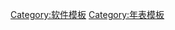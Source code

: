 <!---->
{{Navbox with collapsible groups
|name = 網路瀏覽器時間線
|state = {{{state<includeonly>|autocollapse</includeonly>}}}
|title = [[網頁瀏覽器時間線]]
|bodyclass = hlist
|selected = {{{1|}}}

|group1 = 1990年代
|abbr1 = 1990s
|list1 = 

{{Navbox subgroup

| group1 = 1990年
| list1  = 
*[[WorldWideWeb|WorldWideWeb（Nexus）]]

| group2 = 1991年
| list2  = 
*[[Line Mode Browser]]

| group3 = 1992年
| list3  = 
*[[Erwise]]
*[[Lynx]]
*[[MacWWW]]
*[[MidasWWW]]
*[[ViolaWWW]]

| group4 = 1993年
| list4  = 
*[[AMosaic]]
*[[Arena (瀏覽器)|Arena]]
*[[Cello (瀏覽器)|Cello]]
*{{link-en|Emacs/W3|Emacs/W3}}
*[[Mosaic|NCSA Mosaic]]
*[[NCSA Mosaic#分支|VMS Mosaic]]

| group5 = 1994年
| list5  = 
*[[AirMosaic]]
*{{link-en|Argo (瀏覽器)|Argo (web browser)|Argo}}
*[[IBM WebExplorer]]
*[[Navipress]]
*[[网景导航者|Netscape Navigator]]
*[[Spyglass|Spyglass Mosaic]]

| group6 = 1995年
| list6  = 
*{{link-en|Agora (瀏覽器)|Agora (web browser)|Agora}}
*{{link-en|Grail|Grail (web browser)}}
*[[Internet Explorer 1]]
*[[Internet Explorer 2]]
*[[網景_(瀏覽器)#Netscape Navigator（1.0~4.08版本）|Netscape Navigator 2]]
*[[OmniWeb]]
*[[HotJava]]
*{{link-en|UdiWWW|UdiWWW}}

| group7 = 1996年
| list7  = 
*{{link-en|Arachne|Arachne (web browser)}}
*{{link-en|AWeb|AWeb}}
*[[Amaya]]
*[[Cyberdog]]
*{{link-en|IBrowse|IBrowse}}
*[[Internet Explorer 3]]
*[[Netscape_Navigator|Netscape Navigator 3]]
*[[Opera電腦瀏覽器|Opera 2]]
*{{link-en|Voyager (瀏覽器)|Voyager (web browser)|Voyager}}

| group8 = 1997年
| list8  = 
*[[Netscape Communicator]]
*[[Internet Explorer 4]]
*[[Opera電腦瀏覽器|Opera 3]]

| group9 = 1998年
| list9  = 
*[[Mozilla Application Suite]]
*{{link-en|NeoPlanet|NeoPlanet}}

| group10 = 1999年
| list10  = 
*[[Internet Explorer 5]]
}}

|group2 = 2000年代
|abbr2 = 2000s
|list2 = 
{{Navbox subgroup
| group1 = 2000年
| list1  = 
*[[Beonex Communicator]]
*[[Galeon]]
*[[K-Meleon]]
*{{link-en|MediaBrowser|MediaBrowser}}
*[[Netscape 6]]
*[[Opera電腦瀏覽器|Opera 4-5]]

| group2 = 2001年
| list2  = 
*[[Internet Explorer 6]]
*[[Opera電腦瀏覽器|Opera 6]]

| group3 = 2002年
| list3  = 
*[[Camino]]
*[[GNOME Web|Epiphany]]
*[[Netscape 7]]

| group4 = 2003年
| list4  = 
*[[Maxthon]]
*[[Opera電腦瀏覽器|Opera 7]]
*[[Safari]]

| group5 = 2004年
| list5  = 
*[[Firefox]]

| group6 = 2005年
| list6  = 
*{{link-en|AOL Explorer|AOL Explorer}}
*[[Firefox版本历史#Firefox_1.5|Firefox 1.5]]
*[[Opera電腦瀏覽器|Opera 8]]
*[[Safari|Safari 2]]

| group7 = 2006年
| list7  = 
*[[Firefox版本历史#Firefox_2.0|Firefox 2.0]]
*[[Internet Explorer 7]]
*[[Opera電腦瀏覽器|Opera 9]]

| group8 = 2007年
| list8  = 
*[[Opera電腦瀏覽器|Opera 9.5]]
*[[Safari|Safari 3]]

| group9 = 2008年
| list9  = 
*[[Google Chrome]]
*[[Firefox 3.0]]

| group10 = 2009年
| list10  = 
*[[Google Chrome|Google Chrome 2-3]]
*[[Firefox版本历史#Firefox_3.5|Firefox 3.5]]
*[[Internet Explorer 8]]
*[[Opera電腦瀏覽器|Opera 10]]
*[[Safari|Safari 4]]
}}

|group3 = 2010年代
|abbr3 = 2010s
|list3 = 
{{Navbox subgroup
| group1 = 2010年
| list1  = 
*[[Google Chrome|Google Chrome 4-8]]
*[[Firefox版本历史#Firefox_3.6|Firefox 3.6]]
*[[Lunascape|Lunascape 6.0.1]]
*[[Opera電腦瀏覽器|Opera 11]]
*[[Safari|Safari 5]]

| group2 = 2011年
| list2  = 
*[[Google Chrome|Google Chrome 9-16]]
*[[Firefox 4.0]]
*[[Firefox版本历史#版本5至9|Firefox 5–9]]
*[[Internet Explorer 9]]
*[[Lunascape|Lunascape 6.5]]
*[[Opera電腦瀏覽器|Opera 12]]

| group3 = 2012年
| list3  = 
*[[Google Chrome|Google Chrome 17-23]]
*[[Firefox版本历史#版本10至19|Firefox 10–17]]
*[[Lunascape|Lunascape 6.7]]
*[[Internet Explorer 10]]
*[[Safari|Safari 6]]

| group4 = 2013年
| list4  = 
*[[Google Chrome|Google Chrome 24-31]]
*[[Firefox版本历史#版本20至29|Firefox 18–26]]
*[[Internet Explorer 11]]
*[[Opera電腦瀏覽器|Opera 15-18]]
*[[Safari|Safari 7]]

| group5 = 2014年
| list5  = 
*[[Google Chrome|Google Chrome 32-36]]
*[[Firefox版本历史#版本30至39|Firefox 27–31]]
*[[Lunascape|Lunascape 6.9]]
*[[Opera電腦瀏覽器|Opera 19-26]]
*[[Safari|Safari 8]]

| group6 = 2015年
| list6  = 
*[[Brave (网页浏览器)|Brave]]
*[[Template:Google Chrome release history|Google Chrome 40–47]]
*[[Firefox版本历史#版本30至39|Firefox 35–43]]
*[[Lunascape|Lunascape 6.10-6.11]]
*[[Opera電腦瀏覽器|Opera 27–34]]
*[[SeaMonkey#版本歷史|SeaMonkey 2.32–2.39]]
*[[Microsoft Edge|Microsoft Edge 20、25]]
*[[Safari|Safari 9]]
*[[Vivaldi (瀏覽器)|Vivaldi]]

| group7 = 2016年
| list7  = 
*[[Google Chrome|Google Chrome 48-55]]
*[[Firefox版本历史#版本40至49|Firefox 44–50]]
*[[Lunascape|Lunascape 6.13-6.15]]
*[[Microsoft Edge|Microsoft Edge 38]]
*[[Opera電腦瀏覽器|Opera 35–42]]
*[[Safari|Safari 10]]

| group8 = 2017年
| list8  = 
*{{le|Basilisk (网页浏览器)|Basilisk (web browser)|Basilisk}}
*[[Brave (网页浏览器)|Brave]]
*[[Google Chrome|Google Chrome 56-63]]
*[[Firefox版本历史#版本50至59|Firefox 51-57]]
*[[Microsoft Edge|Microsoft Edge 40-41]]
*[[Opera電腦瀏覽器|Opera 43-49]]
*[[Safari|Safari 11]]
*[[SeaMonkey#版本歷史|SeaMonkey 2.46–2.49]]

| group9 = 2018年
| list9  = 
*[[Google Chrome|Google Chrome 64–71]]
*[[Firefox版本历史#版本60至69|Firefox 58–64]]
*[[Microsoft Edge|Microsoft Edge 42-44]]
*[[Opera電腦瀏覽器|Opera 50-57]]
*[[Safari|Safari 12]]

| group10 = 2019年
| list10  = 
*[[Google Chrome|Google Chrome 72–79]]
*[[Firefox版本历史#版60至69|Firefox 65–71]]
*[[Opera電腦瀏覽器|Opera 58–65]]
*[[Safari|Safari 13]]
*[[Vivaldi (浏览器)|Vivaldi 2.3–2.10]]
*[[Naver Whale|Whale 1.4–1.5]]
}}

|group5 = 2020年代
|abbr5 = 2020s
|list5 = 
{{Navbox|subgroup
| group1 = 2020年
| list1  = 
*[[Google Chrome|Google Chrome ]]
*[[Firefox版本历史#版本70至79|Firefox 72–84]]
*[[Microsoft Edge|Microsoft Edge 79 - ]]
*[[Opera電腦瀏覽器|Opera 66–]]

| group2 = 2021年
| list2  = 
*[[Google Chrome|Google Chrome ]]
*[[Firefox版本历史#版本80至89|Firefox 85 - ]]
*[[Microsoft Edge|Microsoft Edge ]]
*[[Opera電腦瀏覽器|Opera 66 ]]
}}

|group6 = 相關
|abbr6 = related
|list6 = 
*{{link-en|3DMLW|3DMLW}}
*{{link-en|Aliweb|Aliweb}}
*[[ARPANET]]
*[[ASCII]]
*[[BITNET]]
*[[瀏覽器大戰]]
*[[CompuServe]]
*[[Elm]]
*[[Email]]
*[[File Transfer Protocol]]
*[[Gopher (protocol)|Gopher]]
*[[HTML]]
*[[HyperCard]]
*{{link-en|HyTelnet|HyTelnet}}
*{{link-en|NCSA Telnet|NCSA Telnet}}
*{{link-en|NLS (電腦系統)|NLS (computer system)|NLS}}
*{{link-en|Prodigy|Prodigy (online service)}}
*[[電視資訊|Teletext]]
*[[Telnet]]
*[[Usenet]]
*[[UUCP]]
*{{link-en|Videotex|Videotex}}
*{{link-en|Viewdata|Viewdata}}
*[[VRML|Virtual Reality Markup Language]]
*[[網頁|Web page]]
*{{link-en|Whole Internet User's Guide and Catalog|Whole Internet User's Guide and Catalog}}
*[[World Wide Web]]
*[[X.25]]

}}<noinclude>
{{documentation}}
[[Category:软件模板]]
[[Category:年表模板]]
</noinclude>